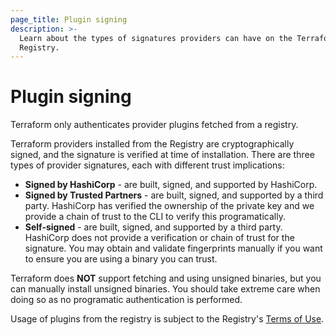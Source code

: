 ```yaml
---
page_title: Plugin signing
description: >-
  Learn about the types of signatures providers can have on the Terraform
  Registry.
---
```


<!-- THIS PAGED IS LINKED TO IN THE CLI -->

# Plugin signing

<Note>
  
Terraform only authenticates provider plugins fetched from a registry.

</Note>

Terraform providers installed from the Registry are cryptographically signed, and the signature is verified at time of installation. There are three types of provider signatures, each with different trust implications:

* **Signed by HashiCorp** - are built, signed, and supported by HashiCorp.
* **Signed by Trusted Partners** - are built, signed, and supported by a third party. HashiCorp has
  verified the ownership of the private key and we provide a chain of trust to the CLI to verify this
  programatically.
* **Self-signed** - are built, signed, and supported by a third party. HashiCorp does not provide a
  verification or chain of trust for the signature. You may obtain and validate fingerprints manually
  if you want to ensure you are using a binary you can trust.

Terraform does **NOT** support fetching and using unsigned binaries, but you can manually install
unsigned binaries. You should take extreme care when doing so as no programatic authentication is performed.

Usage of plugins from the registry is subject to the Registry's [Terms of Use](https://registry.terraform.io/terms).
